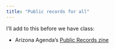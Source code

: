 ```yaml
---
title: "Public records for all"
---
```


I'll add to this before we have class:

* Arizona Agenda's [Public Records zine](https://drive.google.com/file/d/1deoO35zL4wKYjApqJTAkt-JqxWo9vG3A/view?usp=sharing)

